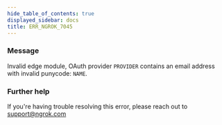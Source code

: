 ```yaml
---
hide_table_of_contents: true
displayed_sidebar: docs
title: ERR_NGROK_7045
---
```




### Message

Invalid edge module, OAuth provider `PROVIDER` contains an email address with invalid punycode: `NAME`.

<ErrorDetails error="err_ngrok_7045" />

### Further help

If you're having trouble resolving this error, please reach out to [support@ngrok.com](mailto:support@ngrok.com?subject=Help%20with%20ERR_NGROK_7045)
